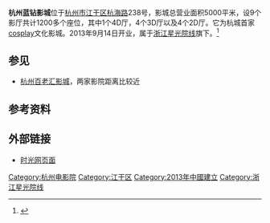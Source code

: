 '''杭州蓝钻影城'''位于[[杭州市|杭州市]][[江干区|江干区]][[杭海路|杭海路]]238号，影城总营业面积5000平米，设9个影厅共计1200多个座位，其中1个4D厅，4个3D厅以及4个2D厅。它为杭城首家[[cosplay|cosplay]]文化影城。2013年9月14日开业，属于[[浙江星光院线|浙江星光院线]]旗下。<ref >{{cite web |url=http://www.zhejiang.gov.cn/art/2013/9/5/art_5525_890034.html |language= |title=关于同意杭州蓝钻影城加入浙江星光电影院线的批复 |publisher=浙江省广电局 |date=2013-09-05 |accessdate= |archive-date=2016-03-04 |archive-url=https://web.archive.org/web/20160304193557/http://www.zhejiang.gov.cn/art/2013/9/5/art_5525_890034.html |dead-url=no }}</ref>

{{Gallery
|width=140
|lines=1
|align=center
|File:Hangzhou Lanzuan Cinema 01.jpg|
|File:Hangzhou Lanzuan Cinema 02.jpg|
|File:Hangzhou Lanzuan Cinema 03.jpg|
}}

== 参见 ==
*[[杭州百老汇影城|杭州百老汇影城]]，两家影院距离比较近

== 参考资料 ==
{{reflist}}

== 外部链接 ==
{{commons category|Hangzhou Lanzuan Cinema}}
*[http://theater.mtime.com/China_Zhejiang_Province_Hangzhou_Jiangganqu/4294/ 时光网页面] {{Wayback|url=http://theater.mtime.com/China_Zhejiang_Province_Hangzhou_Jiangganqu/4294/ |date=20170715072803 }}

{{杭州电影院}}
{{DEFAULTSORT:}}
[[Category:杭州电影院|Category:杭州电影院]]
[[Category:江干区|Category:江干区]]
[[Category:2013年中國建立|Category:2013年中國建立]]
[[Category:浙江星光院线|Category:浙江星光院线]]